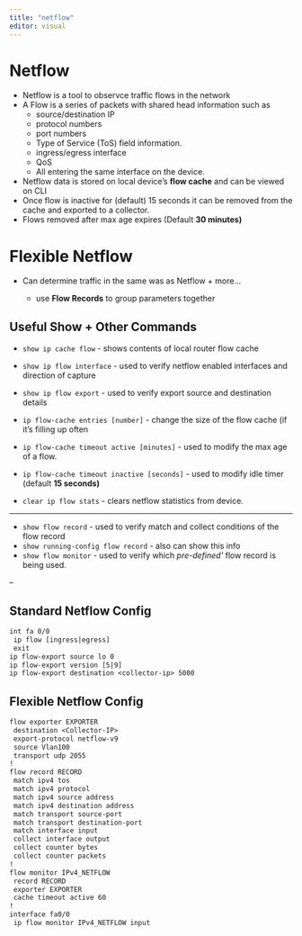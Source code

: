 ```yaml
---
title: "netflow"
editor: visual
---
```


# Netflow

-   Netflow is a tool to observce traffic flows in the network
-   A Flow is a series of packets with shared head information such as
    -   source/destination IP
    -   protocol numbers
    -   port numbers
    -   Type of Service (ToS) field information.
    -   ingress/egress interface
    -   QoS
    -   All entering the same interface on the device.
-   Netflow data is stored on local device's **flow cache** and can be viewed on CLI
-   Once flow is inactive for (default) 15 seconds it can be removed from the cache and exported to a collector.
-   Flows removed after max age expires (Default **30 minutes)**

# Flexible Netflow

-   Can determine traffic in the same was as Netflow + more...

    -   use **Flow Records** to group parameters together

## Useful Show + Other Commands

-   `show ip cache flow` - shows contents of local router flow cache

-   `show ip flow interface` - used to verify netflow enabled interfaces and direction of capture

-   `show ip flow export` - used to verify export source and destination details

-   `ip flow-cache entries [number]` - change the size of the flow cache (if it's filling up often

-    `ip flow-cache timeout active [minutes]` - used to modify the max age of a flow.

-   `ip flow-cache timeout inactive [seconds]` - used to modify idle timer (default **15 seconds)**

-   `clear ip flow stats` - clears netflow statistics from device.

---

-   `show flow record`  - used to verify match and collect conditions of the flow record
-   `show running-config flow record` - also can show this info
-   `show flow monitor` - used to verify which *pre-defined'* flow record is being used.

--

## Standard Netflow Config

``` default
int fa 0/0
 ip flow [ingress|egress]
 exit
ip flow-export source lo 0
ip flow-export version [5|9]
ip flow-export destination <collector-ip> 5000
```

## Flexible Netflow Config

``` deFAULT
flow exporter EXPORTER
 destination <Collector-IP>
 export-protocol netflow-v9
 source Vlan100
 transport udp 2055
!
flow record RECORD
 match ipv4 tos
 match ipv4 protocol
 match ipv4 source address
 match ipv4 destination address
 match transport source-port
 match transport destination-port
 match interface input
 collect interface output
 collect counter bytes
 collect counter packets
!
flow monitor IPv4_NETFLOW
 record RECORD
 exporter EXPORTER
 cache timeout active 60
!
interface fa0/0
 ip flow monitor IPv4_NETFLOW input
```
